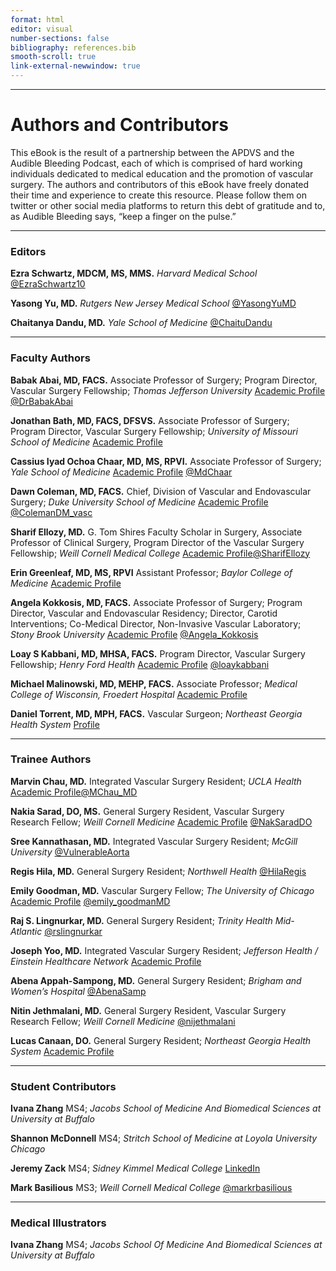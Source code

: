```yaml
---
format: html
editor: visual
number-sections: false
bibliography: references.bib
smooth-scroll: true
link-external-newwindow: true
---
```


------------------------------------------------------------------------

<!-- Google tag (gtag.js) -->
<script async src="https://www.googletagmanager.com/gtag/js?id=G-WS28VX4802"></script>
<script>
  window.dataLayer = window.dataLayer || [];
  function gtag(){dataLayer.push(arguments);}
  gtag('js', new Date());

  gtag('config', 'G-WS28VX4802');
</script>

# Authors and Contributors {.unnumbered}

This eBook is the result of a partnership between the APDVS and the Audible Bleeding Podcast, each of which is comprised of hard working individuals dedicated to medical education and the promotion of vascular surgery. The authors and contributors of this eBook have freely donated their time and experience to create this resource. Please follow them on twitter or other social media platforms to return this debt of gratitude and to, as Audible Bleeding says, "keep a finger on the pulse."

------------------------------------------------------------------------

### Editors

**Ezra Schwartz, MDCM, MS, MMS.** *Harvard Medical School* [\@EzraSchwartz10](https://twitter.com/EzraSchwartz10)

**Yasong Yu, MD.** *Rutgers New Jersey Medical School* [\@YasongYuMD](https://twitter.com/YasongYuMD)

**Chaitanya Dandu, MD.** *Yale School of Medicine* [\@ChaituDandu](https://twitter.com/ChaituDandu)

------------------------------------------------------------------------

### Faculty Authors

**Babak Abai, MD, FACS.** Associate Professor of Surgery; Program Director, Vascular Surgery Fellowship; *Thomas Jefferson University* [Academic Profile](https://www.jeffersonhealth.org/find-a-doctor/a/abai-babak) [\@DrBabakAbai](https://twitter.com/DrBabakAbai?ref_src=twsrc%5Egoogle%7Ctwcamp%5Eserp%7Ctwgr%5Eauthor)

**Jonathan Bath, MD, FACS, DFSVS.** Associate Professor of Surgery; Program Director, Vascular Surgery Fellowship; *University of Missouri School of Medicine* [Academic Profile](https://www.muhealth.org/doctors/jonathan-bath-md) 

**Cassius Iyad Ochoa Chaar, MD, MS, RPVI.** Associate Professor of Surgery; *Yale School of Medicine* [Academic Profile](https://medicine.yale.edu/profile/cassius-chaar/) [\@MdChaar](https://twitter.com/MdChaar)

**Dawn Coleman, MD, FACS.** Chief, Division of Vascular and Endovascular Surgery;  *Duke University School of Medicine* [Academic Profile](https://surgery.duke.edu/profile/dawn-m-coleman) [\@ColemanDM_vasc](https://twitter.com/ColemanDM_vasc)

**Sharif Ellozy, MD.**  G. Tom Shires Faculty Scholar in Surgery, Associate Professor of Clinical Surgery, Program Director of the Vascular Surgery Fellowship; *Weill Cornell Medical College* [Academic Profile](https://weillcornell.org/sellozy)[\@SharifEllozy](https://twitter.com/SharifEllozy)

**Erin Greenleaf, MD, MS, RPVI** Assistant Professor; *Baylor College of Medicine* [Academic Profile](https://www.bcm.edu/people-search/erin-greenleaf-90476)

**Angela Kokkosis, MD, FACS.** Associate Professor of Surgery; Program Director, Vascular and Endovascular Residency; Director, Carotid Interventions; Co-Medical Director, Non-Invasive Vascular Laboratory; *Stony Brook University* [Academic Profile](https://renaissance.stonybrookmedicine.edu/surgery/people/faculty/dr-angela-a-kokkosis) [\@Angela_Kokkosis](https://twitter.com/Angela_Kokkosis)

**Loay S Kabbani, MD, MHSA, FACS.** Program Director, Vascular Surgery Fellowship; *Henry Ford Health* [Academic Profile](https://www.henryford.com/physician-directory/k/kabbani-loay) [\@loaykabbani](https://twitter.com/loaykabbani)

**Michael Malinowski, MD, MEHP, FACS.** Associate Professor; *Medical College of Wisconsin, Froedert Hospital* [Academic Profile](https://www.froedtert.com/doctors/michael-malinowski-1316100860)

**Daniel Torrent, MD, MPH, FACS.** Vascular Surgeon; *Northeast Georgia Health System* [Profile](https://www.longstreetclinic.com/providers/daniel-torrent/)

------------------------------------------------------------------------

### Trainee Authors

**Marvin Chau, MD.** Integrated Vascular Surgery Resident; *UCLA Health* [Academic Profile](https://www.uclahealth.org/departments/surgery/education/residency/vascular-surgery-residency-program/residents-fellows)[\@MChau_MD](https://twitter.com/MChau_MD)

**Nakia Sarad, DO, MS.** General Surgery Resident, Vascular Surgery Research Fellow; *Weill Cornell Medicine* [Academic Profile](https://www.nyp.org/queens/graduate-medical-education/surgery/current-residents) [\@NakSaradDO](https://twitter.com/NakSaradDO)

**Sree Kannathasan, MD.** Integrated Vascular Surgery Resident; *McGill University* [\@VulnerableAorta](https://twitter.com/VulnerableAorta)

**Regis Hila, MD.** General Surgery Resident; *Northwell Health* [\@HilaRegis](https://twitter.com/HilaRegis)

**Emily Goodman, MD.** Vascular Surgery Fellow; *The University of Chicago* [Academic Profile](https://surgery.uchicago.edu/education/vascular-surgery-fellowship) [\@emily_goodmanMD](https://twitter.com/emily_goodmanMD)

**Raj S. Lingnurkar, MD.** General Surgery Resident; *Trinity Health Mid-Atlantic*  [\@rslingnurkar](https://twitter.com/rslingnurkar)

**Joseph Yoo, MD.** Integrated Vascular Surgery Resident; *Jefferson Health / Einstein Healthcare Network* [Academic Profile](https://www.jeffersonhealth.org/about-us/academic-programs/graduate-medical-education/residency-programs/integrated-vascular-surgery-einstein-montgomery/residents)

**Abena Appah-Sampong, MD.** General Surgery Resident; *Brigham and Women's Hospital* [\@AbenaSamp](https://twitter.com/AbenaSamp)

**Nitin Jethmalani, MD.** General Surgery Resident, Vascular Surgery Research Fellow; *Weill Cornell Medicine* [@nijethmalani](https://twitter.com/nijethmalani)

**Lucas Canaan, DO.** General Surgery Resident; *Northeast Georgia Health System* [Academic Profile](https://www.ngmcgme.org/resident/lucas-canaan-do/)

------------------------------------------------------------------------

### Student Contributors

**Ivana Zhang** MS4; *Jacobs School of Medicine And Biomedical Sciences at University at Buffalo*

**Shannon McDonnell** MS4; *Stritch School of Medicine at Loyola University Chicago*

**Jeremy Zack** MS4; *Sidney Kimmel Medical College* [LinkedIn](https://www.linkedin.com/in/jeremy-zack/)

**Mark Basilious** MS3; *Weill Cornell Medical College* [@markrbasilious](https://twitter.com/markrbasilious)

------------------------------------------------------------------------

### Medical Illustrators

**Ivana Zhang** MS4; *Jacobs School Of Medicine And Biomedical Sciences at University at Buffalo*

<!-- Google tag (gtag.js) -->
<script async src="https://www.googletagmanager.com/gtag/js?id=G-WS28VX4802"></script>
<script>
  window.dataLayer = window.dataLayer || [];
  function gtag(){dataLayer.push(arguments);}
  gtag('js', new Date());

  gtag('config', 'G-WS28VX4802');
</script>
